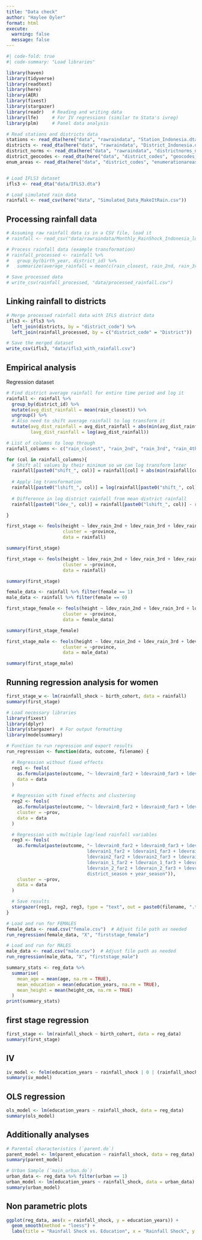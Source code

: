 ```yaml
---
title: "Data check"
author: "Haylee Oyler"
format: html
execute:
  warning: false
  message: false
---
```


```r
#| code-fold: true
#| code-summary: "Load libraries"

library(haven)
library(tidyverse)
library(readtext)
library(here)
library(AER)
library(fixest)
library(stargazer)
library(readr)   # Reading and writing data
library(lfe)     # For IV regressions (similar to Stata's ivreg)
library(plm)     # Panel data analysis
```

```r
# Read stations and districts data
stations <- read_dta(here("data", "rawraindata", "Station_Indonesia.dta"))
districts <- read_dta(here("data", "rawraindata", "District_Indonesia.dta"))
district_norms <- read_dta(here("data", "rawraindata", "districtnorms_nobirthyear.dta"))
district_geocodes <- read_dta(here("data", "district_codes", "geocodes_distr.dta"))
enum_areas <- read_dta(here("data", "district_codes", "enumerationareas", "enumerationareas93_99.dta"))


# Load IFLS3 dataset
ifls3 <- read_dta("data/IFLS3.dta")

# Load simulated rain data
rainfall <- read_csv(here("data", "Simulated_Data_MakeItRain.csv"))

```



## Processing rainfall data


```r
# Assuming raw rainfall data is in a CSV file, load it
# rainfall <- read_csv("data/rawraindata/Monthly_RainShock_Indonesia_long.csv")

# Process rainfall data (example transformation)
# rainfall_processed <- rainfall %>%
#   group_by(birth_year, district_id) %>%
#   summarize(average_rainfall = mean(c(rain_closest, rain_2nd, rain_3rd, rain_4th, rain_5th), na.rm = TRUE))

# Save processed data
# write_csv(rainfall_processed, "data/processed_rainfall.csv")

```

## Linking rainfall to districts
```r
# Merge processed rainfall data with IFLS district data
ifls3 <- ifls3 %>%
  left_join(districts, by = "district_code") %>%
  left_join(rainfall_processed, by = c("district_code" = "District"))

# Save the merged dataset
write_csv(ifls3, "data/ifls3_with_rainfall.csv")

```

## Empirical analysis
Regression dataset

```r
# Find district average rainfall for entire time period and log it
rainfall <- rainfall %>%
  group_by(district_id) %>% 
  mutate(avg_dist_rainfall = mean(rain_closest)) %>% 
  ungroup() %>% 
  # Also need to shift average rainfall to log transform it 
  mutate(avg_dist_rainfall = avg_dist_rainfall + abs(min(avg_dist_rainfall)),
         lavg_dist_rainfall = log(avg_dist_rainfall))

```

```r
# List of columns to loop through
rainfall_columns <- c("rain_closest", "rain_2nd", "rain_3rd", "rain_4th", "rain_5th")

for (col in rainfall_columns){
  # Shift all values by their minimum so we can log transform later
  rainfall[paste0("shift_", col)] = rainfall[col] + abs(min(rainfall[col]))
  
  # Apply log transformation
  rainfall[paste0("lshift_", col)] = log(rainfall[paste0("shift_", col)])
  
  # Difference in log district rainfall from mean district rainfall
  rainfall[paste0("ldev_", col)] = rainfall[paste0("lshift_", col)] - rainfall['lavg_dist_rainfall']

}

```

```r
first_stage <- feols(height ~ ldev_rain_2nd + ldev_rain_3rd + ldev_rain_4th + ldev_rain_5th + district_id * season + birth_year * season,
                     cluster = ~province, 
                     data = rainfall)

summary(first_stage)

first_stage <- feols(height ~ ldev_rain_2nd + ldev_rain_3rd + ldev_rain_4th + ldev_rain_5th | district_id + season + birth_year | ldev_rain_closest ~ ldev_rain_2nd + ldev_rain_3rd + ldev_rain_4th + ldev_rain_5th,
                     cluster = ~province, 
                     data = rainfall)

summary(first_stage)
```


```r
female_data <- rainfall %>% filter(female == 1)
male_data <- rainfall %>% filter(female == 0)

first_stage_female <- feols(height ~ ldev_rain_2nd + ldev_rain_3rd + ldev_rain_4th + ldev_rain_5th + district_id*season + birth_year*season,
                     cluster = ~province, 
                     data = female_data)

summary(first_stage_female)

first_stage_male <- feols(height ~ ldev_rain_2nd + ldev_rain_3rd + ldev_rain_4th + ldev_rain_5th + district_id*season + birth_year*season,
                     cluster = ~province, 
                     data = male_data)

summary(first_stage_male)

```

## Running regression analysis for women

```r
first_stage_w <- lm(rainfall_shock ~ birth_cohort, data = rainfall)
summary(first_stage)
```


```r
# Load necessary libraries
library(fixest)
library(dplyr)
library(stargazer)  # For output formatting
library(modelsummary)

# Function to run regression and export results
run_regression <- function(data, outcome, filename) {

  # Regression without fixed effects
  reg1 <- feols(
    as.formula(paste(outcome, "~ ldevrain0_far2 + ldevrain0_far3 + ldevrain0_far4 + ldevrain0_far5")),
    data = data
  )

  # Regression with fixed effects and clustering
  reg2 <- feols(
    as.formula(paste(outcome, "~ ldevrain0_far2 + ldevrain0_far3 + ldevrain0_far4 + ldevrain0_far5 | district_season + year_season")),
    cluster = ~prov,
    data = data
  )

  # Regression with multiple lag/lead rainfall variables
  reg3 <- feols(
    as.formula(paste(outcome, "~ ldevrain0_far2 + ldevrain0_far3 + ldevrain0_far4 + ldevrain0_far5 + 
                              ldevrain1_far2 + ldevrain1_far3 + ldevrain1_far4 + ldevrain1_far5 + 
                              ldevrain2_far2 + ldevrain2_far3 + ldevrain2_far4 + ldevrain2_far5 + 
                              ldevrain_1_far2 + ldevrain_1_far3 + ldevrain_1_far4 + ldevrain_1_far5 + 
                              ldevrain_2_far2 + ldevrain_2_far3 + ldevrain_2_far4 + ldevrain_2_far5 | 
                              district_season + year_season")),
    cluster = ~prov,
    data = data
  )

  # Save results
  stargazer(reg1, reg2, reg3, type = "text", out = paste0(filename, ".txt"))
}

# Load and run for FEMALES
female_data <- read.csv("female.csv")  # Adjust file path as needed
run_regression(female_data, "X", "firststage_female")

# Load and run for MALES
male_data <- read.csv("male.csv")  # Adjust file path as needed
run_regression(male_data, "X", "firststage_male")

```



```r
summary_stats <- reg_data %>%
  summarise(
    mean_age = mean(age, na.rm = TRUE),
    mean_education = mean(education_years, na.rm = TRUE),
    mean_height = mean(height_cm, na.rm = TRUE)
  )
print(summary_stats)

```

## first stage regression
```r
first_stage <- lm(rainfall_shock ~ birth_cohort, data = reg_data)
summary(first_stage)

```

## IV
```r
iv_model <- felm(education_years ~ rainfall_shock | 0 | (rainfall_shock ~ birth_cohort), data = reg_data)
summary(iv_model)
```

## OLS regression
```r
ols_model <- lm(education_years ~ rainfall_shock, data = reg_data)
summary(ols_model)

```

## Additionally analyses
```r

# Parental characteristics (`parent.do`)
parent_model <- lm(parent_education ~ rainfall_shock, data = reg_data)
summary(parent_model)

# Urban Sample (`main_urban.do`)
urban_data <- reg_data %>% filter(urban == 1)
urban_model <- lm(education_years ~ rainfall_shock, data = urban_data)
summary(urban_model)

```

## Non parametric plots
```r
ggplot(reg_data, aes(x = rainfall_shock, y = education_years)) +
  geom_smooth(method = "loess") +
  labs(title = "Rainfall Shock vs. Education", x = "Rainfall Shock", y = "Years of Education")

```



